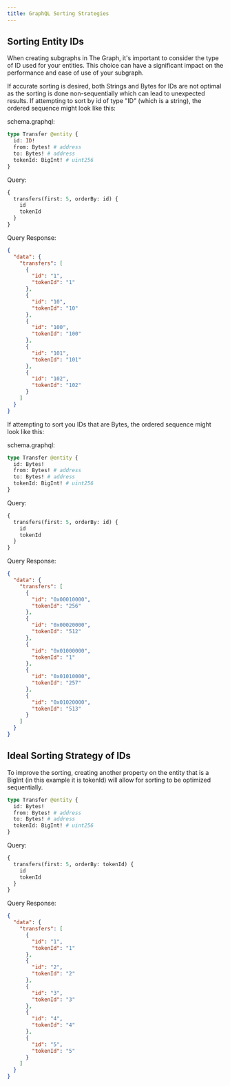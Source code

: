 ```yaml
---
title: GraphQL Sorting Strategies
---
```


## Sorting Entity IDs

When creating subgraphs in The Graph, it's important to consider the type of ID used for your entities. This choice can have a significant impact on the performance and ease of use of your subgraph.

If accurate sorting is desired, both Strings and Bytes for IDs are not optimal as the sorting is done non-sequentially which can lead to unexpected results. If attempting to sort by id of type "ID" (which is a string), the ordered sequence might look like this:

schema.graphql:

```graphql
type Transfer @entity {
  id: ID!
  from: Bytes! # address
  to: Bytes! # address
  tokenId: BigInt! # uint256
}
```

Query:

```graphql
{
  transfers(first: 5, orderBy: id) {
    id
    tokenId
  }
}
```

Query Response:

```json
{
  "data": {
    "transfers": [
      {
        "id": "1",
        "tokenId": "1"
      },
      {
        "id": "10",
        "tokenId": "10"
      },
      {
        "id": "100",
        "tokenId": "100"
      },
      {
        "id": "101",
        "tokenId": "101"
      },
      {
        "id": "102",
        "tokenId": "102"
      }
    ]
  }
}
```

If attempting to sort you IDs that are Bytes, the ordered sequence might look like this:

schema.graphql:

```graphql
type Transfer @entity {
  id: Bytes!
  from: Bytes! # address
  to: Bytes! # address
  tokenId: BigInt! # uint256
}
```

Query:

```graphql
{
  transfers(first: 5, orderBy: id) {
    id
    tokenId
  }
}
```

Query Response:

```json
{
  "data": {
    "transfers": [
      {
        "id": "0x00010000",
        "tokenId": "256"
      },
      {
        "id": "0x00020000",
        "tokenId": "512"
      },
      {
        "id": "0x01000000",
        "tokenId": "1"
      },
      {
        "id": "0x01010000",
        "tokenId": "257"
      },
      {
        "id": "0x01020000",
        "tokenId": "513"
      }
    ]
  }
}
```

## Ideal Sorting Strategy of IDs

To improve the sorting, creating another property on the entity that is a BigInt (in this example it is tokenId) will allow for sorting to be optimized sequentially.

```graphql
type Transfer @entity {
  id: Bytes!
  from: Bytes! # address
  to: Bytes! # address
  tokenId: BigInt! # uint256
}
```

Query:

```graphql
{
  transfers(first: 5, orderBy: tokenId) {
    id
    tokenId
  }
}
```

Query Response:

```json
{
  "data": {
    "transfers": [
      {
        "id": "1",
        "tokenId": "1"
      },
      {
        "id": "2",
        "tokenId": "2"
      },
      {
        "id": "3",
        "tokenId": "3"
      },
      {
        "id": "4",
        "tokenId": "4"
      },
      {
        "id": "5",
        "tokenId": "5"
      }
    ]
  }
}
```
